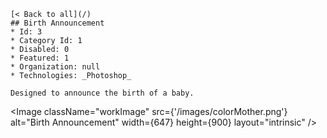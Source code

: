 
   
    [< Back to all](/)
    ## Birth Announcement
    * Id: 3
    * Category Id: 1
    * Disabled: 0
    * Featured: 1
    * Organization: null
    * Technologies: _Photoshop_
    
    Designed to announce the birth of a baby.

<Image className="workImage" src={'/images/colorMother.png'} alt="Birth Announcement" width={647} height={900} layout="intrinsic" />
